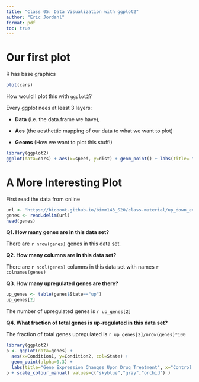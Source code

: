 ```yaml
---
title: "Class 05: Data Visualization with ggplot2"
author: "Eric Jordahl"
format: pdf
toc: true
---
```



# Our first plot

R has base graphics

```r
plot(cars)
```

How would I plot this with `ggplot2`?

Every ggplot nees at least 3 layers:

- **Data** (i.e. the data.frame we have),

- **Aes** (the aesthettic mapping of our data to what we want to plot)

- **Geoms** (How we want to plot this stuff!)

```r
library(ggplot2)
ggplot(data=cars) + aes(x=speed, y=dist) + geom_point() + labs(title= "Car speed vs Stopping Distance", x = "Speed (MPH)", y = "Stopping Distance (Feet)", subtitle =  "Eric Jordahl", caption = "Dataset: 'cars'") + geom_smooth(method=lm, se=FALSE) + theme_bw()
```

# A More Interesting Plot

First read the data from online
```r
url <- "https://bioboot.github.io/bimm143_S20/class-material/up_down_expression.txt"
genes <- read.delim(url)
head(genes)
```

**Q1. How many genes are in this data set?**

There are `r nrow(genes)` genes in this data set.

**Q2. How many columns are in this data set?**

There are `r ncol(genes)` columns in this data set with names `r colnames(genes)`

**Q3. How many upregulated genes are there?**

```r
up_genes <- table(genes$State=="up")
up_genes[2]
```
The number of upregulated genes is `r up_genes[2]`

**Q4. What fraction of total genes is up-regulated in this data set?**

The fraction of total genes upregulated is `r up_genes[2]/nrow(genes)*100`


```r
library(ggplot2)
p <- ggplot(data=genes) + 
  aes(x=Condition1, y=Condition2, col=State) + 
  geom_point(alpha=0.3) + 
  labs(title="Gene Expression Changes Upon Drug Treatment", x="Control (No Drug)", y="Drug Treatment", subtitle="Eric Jordahl", caption="Dataset: Genes") 
p + scale_colour_manual( values=c("skyblue","gray","orchid") )

```

